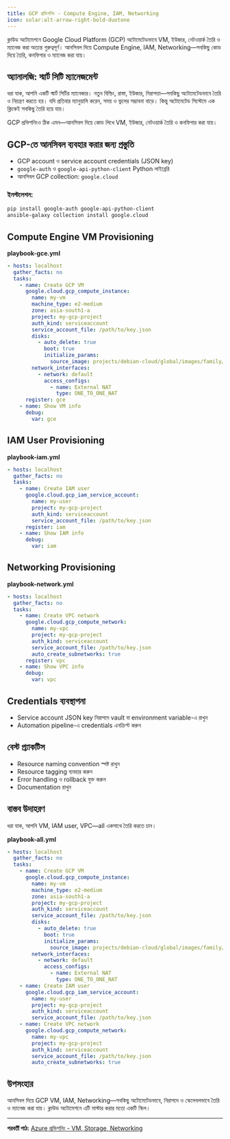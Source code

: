 ```yaml
---
title: GCP প্রভিশনিং - Compute Engine, IAM, Networking
icon: solar:alt-arrow-right-bold-duotone
---
```


ক্লাউড অটোমেশনে Google Cloud Platform (GCP) অটোমেটেডভাবে VM, ইউজার, নেটওয়ার্ক তৈরি ও ম্যানেজ করা অত্যন্ত গুরুত্বপূর্ণ। আনসিবল দিয়ে Compute Engine, IAM, Networking—সবকিছু কোড দিয়ে তৈরি, কনফিগার ও ম্যানেজ করা যায়।

## অ্যানালজি: স্মার্ট সিটি ম্যানেজমেন্ট

ধরা যাক, আপনি একটি স্মার্ট সিটির ম্যানেজার। নতুন বিল্ডিং, রাস্তা, ইউজার, নিরাপত্তা—সবকিছু অটোমেটেডভাবে তৈরি ও নিয়ন্ত্রণ করতে হয়। যদি প্রতিবার ম্যানুয়ালি করেন, সময় ও ভুলের সম্ভাবনা বাড়ে। কিন্তু অটোমেটেড সিস্টেমে এক ক্লিকেই সবকিছু তৈরি হয়ে যায়।

GCP প্রভিশনিংও ঠিক এমন—আনসিবল দিয়ে কোড লিখে VM, ইউজার, নেটওয়ার্ক তৈরি ও কনফিগার করা যায়।

## GCP-তে আনসিবল ব্যবহার করার জন্য প্রস্তুতি

- GCP account ও service account credentials (JSON key)
- `google-auth` ও `google-api-python-client` Python লাইব্রেরি
- আনসিবল GCP collection: `google.cloud`

### ইনস্টলেশন:
```bash
pip install google-auth google-api-python-client
ansible-galaxy collection install google.cloud
```

## Compute Engine VM Provisioning

**playbook-gce.yml**
```yaml
- hosts: localhost
  gather_facts: no
  tasks:
    - name: Create GCP VM
      google.cloud.gcp_compute_instance:
        name: my-vm
        machine_type: e2-medium
        zone: asia-south1-a
        project: my-gcp-project
        auth_kind: serviceaccount
        service_account_file: /path/to/key.json
        disks:
          - auto_delete: true
            boot: true
            initialize_params:
              source_image: projects/debian-cloud/global/images/family/debian-11
        network_interfaces:
          - network: default
            access_configs:
              - name: External NAT
                type: ONE_TO_ONE_NAT
      register: gce
    - name: Show VM info
      debug:
        var: gce
```

## IAM User Provisioning

**playbook-iam.yml**
```yaml
- hosts: localhost
  gather_facts: no
  tasks:
    - name: Create IAM user
      google.cloud.gcp_iam_service_account:
        name: my-user
        project: my-gcp-project
        auth_kind: serviceaccount
        service_account_file: /path/to/key.json
      register: iam
    - name: Show IAM info
      debug:
        var: iam
```

## Networking Provisioning

**playbook-network.yml**
```yaml
- hosts: localhost
  gather_facts: no
  tasks:
    - name: Create VPC network
      google.cloud.gcp_compute_network:
        name: my-vpc
        project: my-gcp-project
        auth_kind: serviceaccount
        service_account_file: /path/to/key.json
        auto_create_subnetworks: true
      register: vpc
    - name: Show VPC info
      debug:
        var: vpc
```

## Credentials ব্যবস্থাপনা

- Service account JSON key নিরাপদে vault বা environment variable-এ রাখুন
- Automation pipeline-এ credentials এনক্রিপ্ট করুন

## বেস্ট প্র্যাকটিস

- Resource naming convention স্পষ্ট রাখুন
- Resource tagging ব্যবহার করুন
- Error handling ও rollback যুক্ত করুন
- Documentation রাখুন

## বাস্তব উদাহরণ

ধরা যাক, আপনি VM, IAM user, VPC—all একসাথে তৈরি করতে চান।

**playbook-all.yml**
```yaml
- hosts: localhost
  gather_facts: no
  tasks:
    - name: Create GCP VM
      google.cloud.gcp_compute_instance:
        name: my-vm
        machine_type: e2-medium
        zone: asia-south1-a
        project: my-gcp-project
        auth_kind: serviceaccount
        service_account_file: /path/to/key.json
        disks:
          - auto_delete: true
            boot: true
            initialize_params:
              source_image: projects/debian-cloud/global/images/family/debian-11
        network_interfaces:
          - network: default
            access_configs:
              - name: External NAT
                type: ONE_TO_ONE_NAT
    - name: Create IAM user
      google.cloud.gcp_iam_service_account:
        name: my-user
        project: my-gcp-project
        auth_kind: serviceaccount
        service_account_file: /path/to/key.json
    - name: Create VPC network
      google.cloud.gcp_compute_network:
        name: my-vpc
        project: my-gcp-project
        auth_kind: serviceaccount
        service_account_file: /path/to/key.json
        auto_create_subnetworks: true
```

## উপসংহার

আনসিবল দিয়ে GCP VM, IAM, Networking—সবকিছু অটোমেটেডভাবে, নিরাপদে ও স্কেলেবলভাবে তৈরি ও ম্যানেজ করা যায়। ক্লাউড অটোমেশনে এটি মাস্টার করার মতো একটি স্কিল।

---

**পরবর্তী পাঠ:** [Azure প্রভিশনিং - VM, Storage, Networking](/ansible/azure-provisioning)
